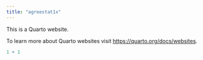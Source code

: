 ```yaml
---
title: "agreestat1x"
---
```


This is a Quarto website.

To learn more about Quarto websites visit <https://quarto.org/docs/websites>.

```r
1 + 1
```
